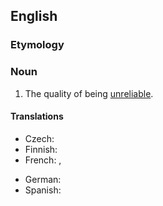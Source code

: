 ==English==

===Etymology===
{{prefix|en|un|reliability}}

===Noun===
{{en-noun|~}}

# The quality of being [[unreliable]].

====Translations====
{{trans-top|the quality of being unreliable}}
* Czech: {{t|cs|nespolehlivost|f}}
* Finnish: {{t|fi|epäluotettavuus}}
* French: {{t|fr|manque de sérieux|m}}, {{t|fr|manque de fiabilité|m}}
{{trans-mid}}
* German: {{t+|de|Unzuverlässigkeit|f}}
* Spanish: {{t+|es|inseguridad|f}}
{{trans-bottom}}